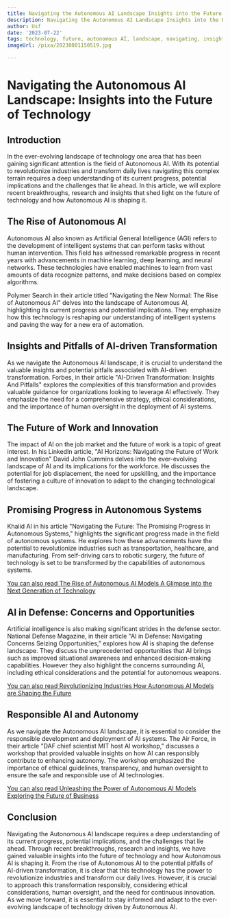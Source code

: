 ```yaml
---
title: Navigating the Autonomous AI Landscape Insights into the Future of Technology
description: Navigating the Autonomous AI Landscape Insights into the Future of Technology
author: Usf
date: '2023-07-22'
tags: technology, future, autonomous AI, landscape, navigating, insights
imageUrl: /pixa/20230801150519.jpg

---
```

# Navigating the Autonomous AI Landscape: Insights  into the Future of Technology

## Introduction

In the ever-evolving landscape of technology  one area that has been gaining significant attention is the field of Autonomous AI. With its potential to  revolutionize industries and transform daily lives navigating this complex terrain requires a deep understanding of its current progress, potential implications and the challenges that lie ahead. In this article, we will explore recent breakthroughs, research and  insights  that  shed light on the future of technology and how Autonomous AI is shaping it.

## The Rise of Autonomous AI

Autonomous AI also known as Artificial General Intelligence (AGI) refers to the development of  intelligent systems that can perform tasks  without human intervention.  This field  has witnessed remarkable progress  in recent years with advancements in machine learning, deep learning, and neural networks. These technologies  have enabled machines to learn from vast amounts of data recognize patterns, and make decisions based on complex  algorithms.

Polymer Search in their article titled "Navigating the New Normal:  The  Rise of Autonomous AI" delves  into the landscape of Autonomous AI, highlighting its current progress and potential  implications. They emphasize how this technology is reshaping our understanding of intelligent systems and paving the way for a new era of automation.

## Insights and Pitfalls of AI-driven Transformation

As we navigate the Autonomous AI landscape, it is crucial to understand the valuable insights and potential pitfalls associated with AI-driven transformation. Forbes, in their article "AI-Driven Transformation: Insights And Pitfalls"  explores the complexities of this transformation and provides valuable guidance for organizations looking to leverage AI  effectively. They emphasize the need for a  comprehensive strategy, ethical considerations, and the importance  of human oversight in  the  deployment of AI systems.

## The Future of  Work  and Innovation

The impact of AI on the job market and the  future of work is a topic of great interest. In his LinkedIn article, "AI Horizons:  Navigating the Future of  Work and Innovation" David John Cummins delves into the ever-evolving landscape  of AI and its implications for the workforce. He discusses the potential  for job displacement,  the need for upskilling, and the importance of fostering a culture of innovation  to  adapt  to the  changing technological  landscape.

## Promising Progress in Autonomous  Systems

Khalid Al in his article "Navigating  the Future: The  Promising Progress in Autonomous Systems," highlights  the significant progress  made in the field of autonomous systems.  He explores how these advancements have the potential to  revolutionize industries such as transportation, healthcare, and manufacturing. From self-driving cars to robotic  surgery, the future of technology is set to be transformed by the capabilities of autonomous systems.

[You  can also read The Rise  of Autonomous AI Models A Glimpse into the Next Generation of Technology](The%20Rise%20of%20Autonomous%20AI%20Models%20A%20Glimpse%20into%20the%20Next%20Generation%20of%20Technology)


## AI in Defense: Concerns and Opportunities

Artificial intelligence is also making  significant strides  in  the defense sector. National Defense Magazine, in their article "AI in Defense:  Navigating Concerns Seizing Opportunities," explores how AI  is shaping  the defense landscape. They discuss the unprecedented opportunities that AI brings  such as improved  situational awareness and enhanced  decision-making capabilities. However they also highlight the  concerns surrounding AI, including ethical considerations and the potential for autonomous weapons.

[You can also read Revolutionizing Industries How Autonomous  AI Models are Shaping the Future](Revolutionizing%20Industries%20How%20Autonomous%20AI%20Models%20are%20Shaping%20the%20Future)


## Responsible AI and Autonomy

As we navigate the Autonomous  AI landscape, it is essential to consider  the responsible development and deployment of AI systems. The Air Force, in their article "DAF chief scientist MIT host AI workshop," discusses a workshop that provided valuable insights on how AI can responsibly  contribute to enhancing autonomy. The workshop emphasized the  importance of ethical guidelines, transparency, and human oversight to ensure the safe and responsible use of AI technologies.

[You can also  read Unleashing the Power of Autonomous AI Models Exploring the Future of Business](Unleashing%20the%20Power%20of%20Autonomous%20AI%20Models%20Exploring%20the%20Future%20of%20Business)


## Conclusion

Navigating the Autonomous AI landscape requires a  deep understanding of its  current progress, potential implications, and the challenges that lie ahead. Through  recent breakthroughs, research and insights, we have gained valuable insights into the future of technology and how  Autonomous AI is shaping  it. From the rise of Autonomous AI to the potential pitfalls of AI-driven transformation, it is clear that this technology has the  power to revolutionize industries and transform our daily  lives. However, it is crucial to approach this transformation responsibly, considering  ethical  considerations, human oversight, and the need for continuous  innovation. As we  move forward, it is essential to stay informed and adapt to the ever-evolving landscape of technology driven by Autonomous AI.